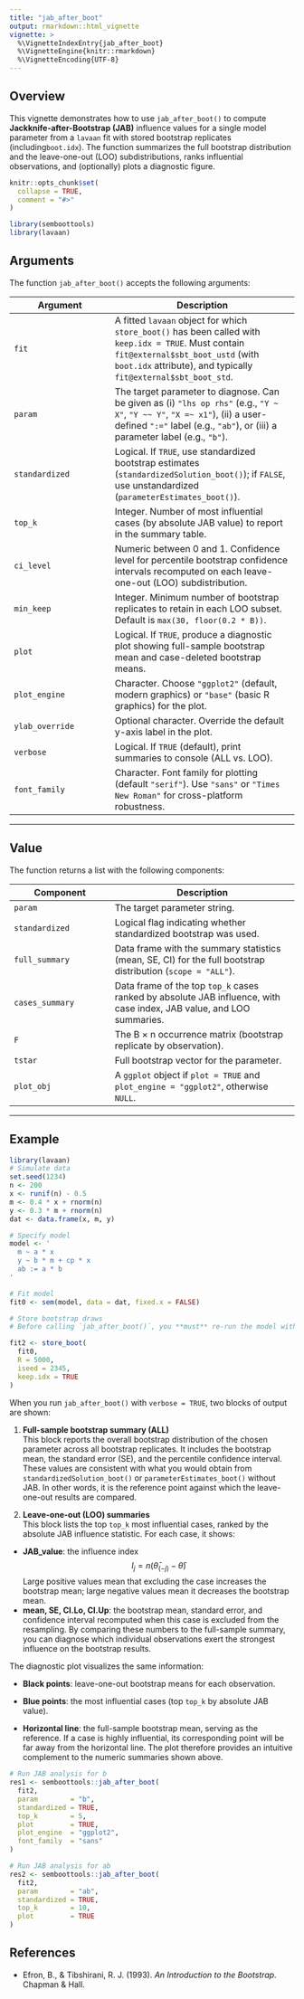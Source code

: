 ```yaml
---
title: "jab_after_boot"
output: rmarkdown::html_vignette
vignette: >
  %\VignetteIndexEntry{jab_after_boot}
  %\VignetteEngine{knitr::rmarkdown}
  %\VignetteEncoding{UTF-8}
---
```


## Overview

This vignette demonstrates how to use `jab_after_boot()` to compute **Jackknife-after-Bootstrap (JAB)** influence values for a single model parameter from a `lavaan` fit with stored bootstrap replicates (including`boot.idx`). The function summarizes the full bootstrap distribution and the leave-one-out (LOO) subdistributions, ranks influential observations, and (optionally) plots a diagnostic figure.

```r
knitr::opts_chunk$set(
  collapse = TRUE,
  comment = "#>"
)
```

```r
library(semboottools)
library(lavaan)
```

## Arguments

The function `jab_after_boot()` accepts the following arguments:

| Argument | Description |
|-------------------------|----------------------------------------------|
| `fit` | A fitted `lavaan` object for which `store_boot()` has been called with `keep.idx = TRUE`. Must contain `fit@external$sbt_boot_ustd` (with `boot.idx` attribute), and typically `fit@external$sbt_boot_std`. |
| `param` | The target parameter to diagnose. Can be given as (i) `"lhs op rhs"` (e.g., `"Y ~ X"`, `"Y ~~ Y"`, `"X =~ x1"`), (ii) a user-defined `":="` label (e.g., `"ab"`), or (iii) a parameter label (e.g., `"b"`). |
| `standardized` | Logical. If `TRUE`, use standardized bootstrap estimates (`standardizedSolution_boot()`); if `FALSE`, use unstandardized (`parameterEstimates_boot()`). |
| `top_k` | Integer. Number of most influential cases (by absolute JAB value) to report in the summary table. |
| `ci_level` | Numeric between 0 and 1. Confidence level for percentile bootstrap confidence intervals recomputed on each leave-one-out (LOO) subdistribution. |
| `min_keep` | Integer. Minimum number of bootstrap replicates to retain in each LOO subset. Default is `max(30, floor(0.2 * B))`. |
| `plot` | Logical. If `TRUE`, produce a diagnostic plot showing full-sample bootstrap mean and case-deleted bootstrap means. |
| `plot_engine` | Character. Choose `"ggplot2"` (default, modern graphics) or `"base"` (basic R graphics) for the plot. |
| `ylab_override` | Optional character. Override the default y-axis label in the plot. |
| `verbose` | Logical. If `TRUE` (default), print summaries to console (ALL vs. LOO). |
| `font_family` | Character. Font family for plotting (default `"serif"`). Use `"sans"` or `"Times New Roman"` for cross-platform robustness. |

------------------------------------------------------------------------

## Value

The function returns a list with the following components:

| Component | Description |
|-------------------------|----------------------------------------------|
| `param` | The target parameter string. |
| `standardized` | Logical flag indicating whether standardized bootstrap was used. |
| `full_summary` | Data frame with the summary statistics (mean, SE, CI) for the full bootstrap distribution (`scope = "ALL"`). |
| `cases_summary` | Data frame of the top `top_k` cases ranked by absolute JAB influence, with case index, JAB value, and LOO summaries. |
| `F` | The B × n occurrence matrix (bootstrap replicate by observation). |
| `tstar` | Full bootstrap vector for the parameter. |
| `plot_obj` | A `ggplot` object if `plot = TRUE` and `plot_engine = "ggplot2"`, otherwise `NULL`. |

------------------------------------------------------------------------

## Example

```r
library(lavaan)
# Simulate data
set.seed(1234)
n <- 200
x <- runif(n) - 0.5
m <- 0.4 * x + rnorm(n)
y <- 0.3 * m + rnorm(n)
dat <- data.frame(x, m, y)

# Specify model
model <- '
  m ~ a * x
  y ~ b * m + cp * x
  ab := a * b
'

# Fit model
fit0 <- sem(model, data = dat, fixed.x = FALSE)

# Store bootstrap draws
# Before calling `jab_after_boot()`, you **must** re-run the model with store_boot(keep.idx = TRUE).  This is crucial: without `keep.idx = TRUE`, the bootstrap index matrix (boot.idx) will not be saved, and JAB cannot compute leave-one-out subdistributions.

fit2 <- store_boot(
  fit0,
  R = 5000,
  iseed = 2345,        
  keep.idx = TRUE           
)
```

When you run `jab_after_boot()` with `verbose = TRUE`, two blocks of output are shown:

1.  **Full-sample bootstrap summary (ALL)**\
    This block reports the overall bootstrap distribution of the chosen parameter across all bootstrap replicates. It includes the bootstrap mean, the standard error (SE), and the percentile confidence interval. These values are consistent with what you would obtain from `standardizedSolution_boot()` or `parameterEstimates_boot()` without JAB. In other words, it is the reference point against which the leave-one-out results are compared.

2.  **Leave-one-out (LOO) summaries**\
    This block lists the top `top_k` most influential cases, ranked by the absolute JAB influence statistic. For each case, it shows:

-   **JAB_value**: the influence index $$
    I_j = n \big( \bar{\theta}_{(-j)} - \bar{\theta} \big)
    $$ Large positive values mean that excluding the case increases the bootstrap mean; large negative values mean it decreases the bootstrap mean.
-   **mean, SE, CI.Lo, CI.Up**: the bootstrap mean, standard error, and confidence interval recomputed when this case is excluded from the resampling. By comparing these numbers to the full-sample summary, you can diagnose which individual observations exert the strongest influence on the bootstrap results.

The diagnostic plot visualizes the same information:

-   **Black points**: leave-one-out bootstrap means for each observation.

-   **Blue points**: the most influential cases (top `top_k` by absolute JAB value).

-   **Horizontal line**: the full-sample bootstrap mean, serving as the reference. If a case is highly influential, its corresponding point will be far away from the horizontal line. The plot therefore provides an intuitive complement to the numeric summaries shown above.

```r
# Run JAB analysis for b
res1 <- semboottools::jab_after_boot(
  fit2,
  param        = "b",       
  standardized = TRUE,
  top_k        = 5,
  plot         = TRUE,
  plot_engine  = "ggplot2",
  font_family  = "sans"
)

# Run JAB analysis for ab
res2 <- semboottools::jab_after_boot(
  fit2,
  param        = "ab",       
  standardized = TRUE,
  top_k        = 10,
  plot         = TRUE
)
```

## References

-   Efron, B., & Tibshirani, R. J. (1993). *An Introduction to the Bootstrap*. Chapman & Hall.
